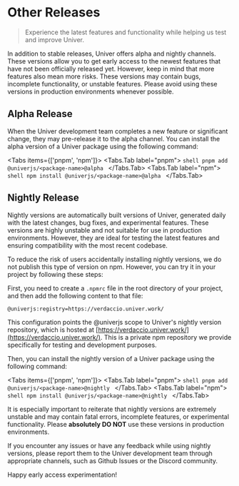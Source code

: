 
# Other Releases

<BadgeGroup values={[UniverTypes.GENERAL]} value={UniverTypes.GENERAL} />

> Experience the latest features and functionality while helping us test and improve Univer.

In addition to stable releases, Univer offers alpha and nightly channels. These versions allow you to get early access to the newest features that have not been officially released yet. However, keep in mind that more features also mean more risks. These versions may contain bugs, incomplete functionality, or unstable features. Please avoid using these versions in production environments whenever possible.

## Alpha Release

When the Univer development team completes a new feature or significant change, they may pre-release it to the alpha channel. You can install the alpha version of a Univer package using the following command:

<Tabs items={['pnpm', 'npm']}>
  <Tabs.Tab label="pnpm">
    ```shell
    pnpm add @univerjs/<package-name>@alpha
    ```
  </Tabs.Tab>
  <Tabs.Tab label="npm">
    ```shell
    npm install @univerjs/<package-name>@alpha
    ```
  </Tabs.Tab>
</Tabs>

## Nightly Release

Nightly versions are automatically built versions of Univer, generated daily with the latest changes, bug fixes, and experimental features. These versions are highly unstable and not suitable for use in production environments. However, they are ideal for testing the latest features and ensuring compatibility with the most recent codebase.

To reduce the risk of users accidentally installing nightly versions, we do not publish this type of version on npm. However, you can try it in your project by following these steps:

First, you need to create a `.npmrc` file in the root directory of your project, and then add the following content to that file:

```Properties
@univerjs:registry=https://verdaccio.univer.work/
```

This configuration points the @univerjs scope to Univer's nightly version repository, which is hosted at  [https://verdaccio.univer.work/](https://verdaccio.univer.work/). This is a private npm repository we provide specifically for testing and development purposes.

Then, you can install the nightly version of a Univer package using the following command:

<Tabs items={['pnpm', 'npm']}>
  <Tabs.Tab label="pnpm">
    ```shell
    pnpm add @univerjs/<package-name>@nightly
    ```
  </Tabs.Tab>
  <Tabs.Tab label="npm">
    ```shell
    npm install @univerjs/<package-name>@nightly
    ```
  </Tabs.Tab>
</Tabs>

It is especially important to reiterate that nightly versions are extremely unstable and may contain fatal errors, incomplete features, or experimental functionality. Please **absolutely DO NOT** use these versions in production environments.

If you encounter any issues or have any feedback while using nightly versions, please report them to the Univer development team through appropriate channels, such as Github Issues or the Discord community.

Happy early access experimentation!
